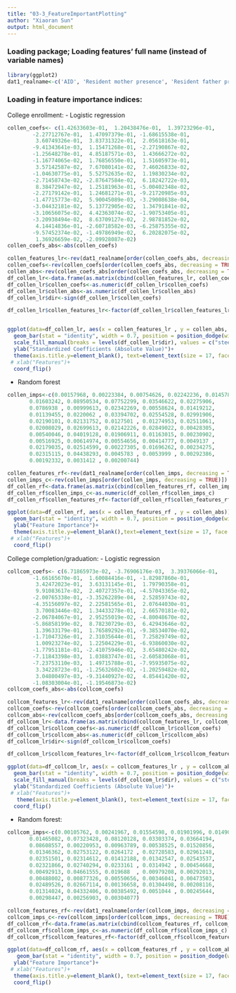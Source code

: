 ```yaml
---
title: "03-3_FeatureImportantPlotting"
author: "Xiaoran Sun"
output: html_document
---
```

### Loading package; Loading features' full name (instead of variable names)
```r
library(ggplot2)
dat1_realname<-c('AID', 'Resident mother presence', 'Resident father presence', 'Resident with two biological parents', 'Household size', 'Number of siblings', 'Birth order', 'Mother education level', 'Father education level', 'Mother occupational prestige', 'Father occupational prestige', 'Family income (log)', 'Parent receiving public assistance', 'Family receive welfare', 'Parent economic hardship', 'Mother involvement with schoolwork', 'Father involvement with schoolwork', 'Parent in parent-teacher association', 'Mother educational expectations', 'Father educational expectations', 'Mother-adolescent shared activities', 'Father-adolescent shared activities', 'Parental control', 'Mother supervision', 'Father supervision', 'Mother-adolescent relationship quality', 'Father-adolescent relationship quality', 'Family social support', 'Shared dinner with parents', 'Intergenerational closure', 'Mother nativity', 'Father nativity', 'Parent age', 'Parent health', 'Parent smoking', 'Mother alcoholic', 'Father alcoholic', 'Mother obese', 'Father obese', 'Mother disabled', 'Father disabled', 'Parent religiosity', 'Smoker(s) in household', 'Illegal drugs in household', 'Family access to medical care', 'English as home language', 'Biological sex', 'Adolescent age', 'Latino', 'African American', 'Native American', 'Asian', 'Other race', 'Adolescent nativity')

```

### Loading in feature importance indices:
College enrollment:
- Logistic regression
```r
collen_coefs<- c(1.42633603e-01,  1.20438476e-01,  1.39723296e-01,
        -2.27712767e-01,  1.47097379e-01, -1.68615538e-01,
         3.60749326e-01,  3.83731322e-01,  2.05618163e-01,
        -9.41343641e-03,  1.15471268e-01, -2.27190867e-02,
        -1.25648278e-01,  4.85187571e-03,  1.43666272e-02,
        -1.16774065e-02,  1.76856550e-01,  1.51605973e-01,
         3.57142587e-02,  7.67080141e-02,  7.46026833e-02,
        -1.04630775e-01,  5.52752635e-02,  1.19830234e-02,
        -2.71458743e-02, -2.87647584e-02,  6.18242722e-03,
         8.38472947e-02,  1.25181963e-01, -5.00402348e-02,
        -2.27179142e-01,  1.24681271e-01, -9.21720985e-03,
        -1.47715773e-02,  5.90045089e-03, -3.29008638e-04,
        -3.04432181e-02,  5.13772905e-02,  1.34791841e-02,
        -3.10656075e-02,  4.42363074e-02, -1.90753405e-01,
        -3.20938494e-02,  8.63709127e-02,  2.98781852e-02,
         4.14414836e-01, -2.60718582e-03, -6.25875355e-02,
        -9.57452374e-02, -1.49786949e-02,  6.20282075e-02,
         1.36926659e-02, -2.09928087e-02)
collen_coefs_abs<-abs(collen_coefs)

collen_features_lr<-rev(dat1_realname[order(collen_coefs_abs, decreasing = TRUE)+1])
collen_coefs<-rev(collen_coefs[order(collen_coefs_abs, decreasing = TRUE)])
collen_abs<-rev(collen_coefs_abs[order(collen_coefs_abs, decreasing = TRUE)])
df_collen_lr<-data.frame(as.matrix(cbind(collen_features_lr, collen_coefs, collen_abs)), stringsAsFactors = FALSE)
df_collen_lr$collen_coefs<-as.numeric(df_collen_lr$collen_coefs)
df_collen_lr$collen_abs<-as.numeric(df_collen_lr$collen_abs)
df_collen_lr$dir<-sign(df_collen_lr$collen_coefs)

df_collen_lr$collen_features_lr<-factor(df_collen_lr$collen_features_lr, levels = collen_features_lr)


ggplot(data=df_collen_lr, aes(x = collen_features_lr , y = collen_abs, fill = factor(dir))) +
  geom_bar(stat = "identity", width = 0.7, position = position_dodge(width = 0.9))+
  scale_fill_manual(breaks = levels(df_collen_lr$dir), values = c("steelblue3", "violetred3"))+
  ylab("Standardized Coefficients (Absolute Value)")+
  theme(axis.title.y=element_blank(), text=element_text(size = 17, face = "bold", family="Times New Roman"))+
 # xlab("Features")+
  coord_flip()
```

- Random forest
```r
collen_imps<-c(0.00157968, 0.00223384, 0.00754626, 0.02242236, 0.01457813,
       0.01603242, 0.08950534, 0.07752299, 0.03546622, 0.02275906,
       0.0786938 , 0.00999613, 0.02342269, 0.00558624, 0.01419212,
       0.01139455, 0.0220062 , 0.03394702, 0.02554528, 0.02991906,
       0.02190101, 0.02131752, 0.0127501 , 0.01274953, 0.02511061,
       0.02008029, 0.02699613, 0.02142226, 0.02849022, 0.00428305,
       0.00540046, 0.04019128, 0.01906911, 0.01163015, 0.00230902,
       0.00516925, 0.00614974, 0.00554656, 0.00414777, 0.0049137 ,
       0.02179035, 0.02514599, 0.00227305, 0.01696262, 0.00234275,
       0.02315115, 0.04438293, 0.0045783 , 0.0053999 , 0.00292386,
       0.00192332, 0.0031412 , 0.00200744)

collen_features_rf<-rev(dat1_realname[order(collen_imps, decreasing = TRUE)+1])
collen_imps_c<-rev(collen_imps[order(collen_imps, decreasing = TRUE)])
df_collen_rf<-data.frame(as.matrix(cbind(collen_features_rf, collen_imps_c)), stringsAsFactors = FALSE)
df_collen_rf$collen_imps_c<-as.numeric(df_collen_rf$collen_imps_c)
df_collen_rf$collen_features_rf<-factor(df_collen_rf$collen_features_rf, levels = collen_features_rf)

ggplot(data=df_collen_rf, aes(x = collen_features_rf , y = collen_abs)) +
  geom_bar(stat = "identity", width = 0.7, position = position_dodge(width = 0.9), fill = "green4")+
  ylab("Feature Importance")+
  theme(axis.title.y=element_blank(),text=element_text(size = 17, face = "bold", family="Times New Roman"))+
 # xlab("Features")+
  coord_flip()
```

College completion/graduation:
- Logistic regression
```r
collcom_coefs<- c(6.71865973e-02, -3.76906176e-03,  3.39376066e-01,
        -1.66165670e-01,  1.60084416e-01, -1.82987860e-01,
         3.42472023e-01,  3.63131145e-01,  1.79790358e-01,
         9.91083617e-02,  2.40727357e-01, -4.57043365e-02,
        -2.00765338e-01, -3.35262289e-04,  2.52859743e-02,
        -4.35156097e-02,  2.22581565e-01,  2.07644030e-01,
         3.70083446e-02,  1.34433278e-01,  2.66570181e-02,
        -2.06784067e-01,  2.95255019e-02, -4.80048670e-02,
        -5.86858199e-02,  8.78230729e-03,  6.42943646e-02,
         1.39633179e-01,  1.76589292e-01, -9.38534070e-02,
        -1.71047326e-01,  2.31035644e-01,  7.25829749e-02,
         1.00923274e-02,  1.22504229e-01, -6.93860030e-02,
        -1.77951181e-01, -2.41075946e-02,  3.65480242e-02,
        -7.11843398e-03,  1.03883747e-01, -2.60583068e-01,
        -7.23753110e-03,  1.49715788e-01, -7.95935075e-02,
         3.34228723e-01, -1.25632602e-02, -1.20259482e-02,
         3.04800497e-03, -9.31440927e-02,  4.85441420e-02,
        -1.08303004e-01, -1.19546873e-02)
collcom_coefs_abs<-abs(collcom_coefs)

collcom_features_lr<-rev(dat1_realname[order(collcom_coefs_abs, decreasing = TRUE)+1])
collcom_coefs<-rev(collcom_coefs[order(collcom_coefs_abs, decreasing = TRUE)])
collcom_abs<-rev(collcom_coefs_abs[order(collcom_coefs_abs, decreasing = TRUE)])
df_collcom_lr<-data.frame(as.matrix(cbind(collcom_features_lr, collcom_coefs, collcom_abs)), stringsAsFactors = FALSE)
df_collcom_lr$collcom_coefs<-as.numeric(df_collcom_lr$collcom_coefs)
df_collcom_lr$collcom_abs<-as.numeric(df_collcom_lr$collcom_abs)
df_collcom_lr$dir<-sign(df_collcom_lr$collcom_coefs)

df_collcom_lr$collcom_features_lr<-factor(df_collcom_lr$collcom_features_lr, levels = collcom_features_lr)

ggplot(data=df_collcom_lr, aes(x = collcom_features_lr , y = collcom_abs, fill = factor(dir))) +
  geom_bar(stat = "identity", width = 0.7, position = position_dodge(width = 0.9))+
  scale_fill_manual(breaks = levels(df_collcom_lr$dir), values = c("steelblue3", "violetred3"))+
  ylab("Standardized Coefficients (Absolute Value)")+
 # xlab("Features")+
   theme(axis.title.y=element_blank(), text=element_text(size = 17, face = "bold", family="Times New Roman"))+
  coord_flip()
```

- Random forest: 
```r
collcom_imps<-c(0.00105762, 0.00241967, 0.01554598, 0.01901996, 0.01490152,
       0.01465082, 0.07323428, 0.08120128, 0.03303374, 0.03664194,
       0.08608557, 0.00220953, 0.00963789, 0.00538525, 0.01520856,
       0.01346362, 0.02753122, 0.0264172 , 0.02728583, 0.02961248,
       0.02351501, 0.02314612, 0.01412188, 0.01342547, 0.02543537,
       0.02321866, 0.02740294, 0.0233161 , 0.0314942 , 0.00454668,
       0.00492913, 0.04661555, 0.019688  , 0.00979208, 0.00292013,
       0.00488002, 0.00877326, 0.00550656, 0.00346041, 0.00473503,
       0.02489526, 0.02667114, 0.00136658, 0.01304498, 0.00208116,
       0.01314024, 0.04332406, 0.00385492, 0.0051044 , 0.00245644,
       0.00298447, 0.00256903, 0.00304077)

collcom_features_rf<-rev(dat1_realname[order(collcom_imps, decreasing = TRUE)+1])
collcom_imps_c<-rev(collcom_imps[order(collcom_imps, decreasing = TRUE)])
df_collcom_rf<-data.frame(as.matrix(cbind(collcom_features_rf, collcom_imps_c)), stringsAsFactors = FALSE)
df_collcom_rf$collcom_imps_c<-as.numeric(df_collcom_rf$collcom_imps_c)
df_collcom_rf$collcom_features_rf<-factor(df_collcom_rf$collcom_features_rf, levels = collcom_features_rf)

ggplot(data=df_collcom_rf, aes(x = collcom_features_rf , y = collcom_abs)) +
   geom_bar(stat = "identity", width = 0.7, position = position_dodge(width = 0.9), fill = "green4")+
  ylab("Feature Importance")+
 # xlab("Features")+
  theme(axis.title.y=element_blank(), text=element_text(size = 17, face = "bold", family="Times New Roman"))+
  coord_flip()
```


